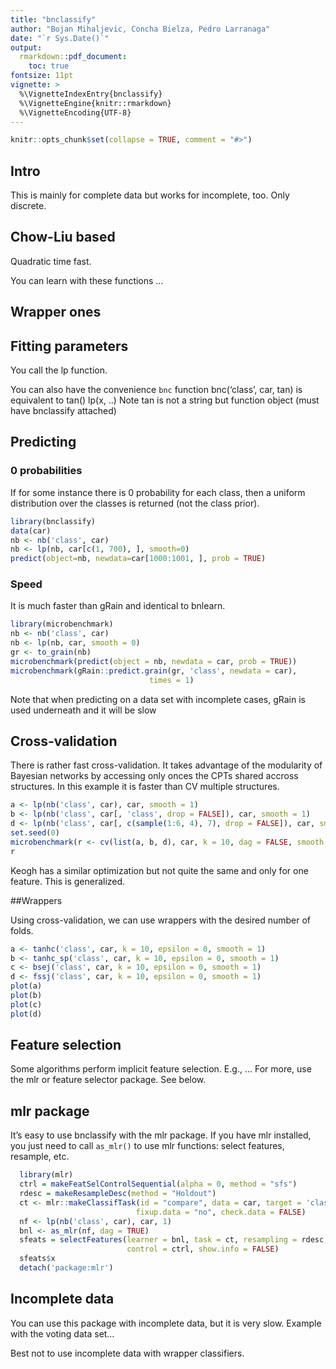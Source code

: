 ```yaml
---
title: "bnclassify"
author: "Bojan Mihaljevic, Concha Bielza, Pedro Larranaga"
date: "`r Sys.Date()`"
output: 
  rmarkdown::pdf_document:
    toc: true
fontsize: 11pt
vignette: >
  %\VignetteIndexEntry{bnclassify}
  %\VignetteEngine{knitr::rmarkdown}
  %\VignetteEncoding{UTF-8}
---
```


```r
knitr::opts_chunk$set(collapse = TRUE, comment = "#>")
```

## Intro
This is mainly for complete data but works for incomplete, too. Only discrete.

## Chow-Liu based 
Quadratic time fast. 

You can learn with these functions ...

## Wrapper ones 

## Fitting parameters 

You call the lp function.

You can also have the convenience `bnc` function bnc('class', car, tan) is equivalent to tan() lp(x, ..)
Note tan is not a string but function object (must have bnclassify attached)

## Predicting 

### 0 probabilities
If for some instance there is 0 probability for each class, then a uniform distribution over the classes is returned (not the class prior). 

```r
library(bnclassify)
data(car)
nb <- nb('class', car)
nb <- lp(nb, car[c(1, 700), ], smooth=0)
predict(object=nb, newdata=car[1000:1001, ], prob = TRUE)
```

### Speed 
It is much faster than gRain and identical to bnlearn.

```r
library(microbenchmark)
nb <- nb('class', car)
nb <- lp(nb, car, smooth = 0)
gr <- to_grain(nb)
microbenchmark(predict(object = nb, newdata = car, prob = TRUE))
microbenchmark(gRain::predict.grain(gr, 'class', newdata = car),
                               times = 1)
```

Note that when predicting on a data set with incomplete cases, gRain is used underneath and it will be slow


## Cross-validation
There is rather fast cross-validation. It takes advantage of the modularity of Bayesian networks by accessing only onces the CPTs shared accross structures. In this example it is faster than CV multiple structures.

```r
a <- lp(nb('class', car), car, smooth = 1)	
b <- lp(nb('class', car[, 'class', drop = FALSE]), car, smooth = 1)
d <- lp(nb('class', car[, c(sample(1:6, 4), 7), drop = FALSE]), car, smooth = 1)	
set.seed(0)
microbenchmark(r <- cv(list(a, b, d), car, k = 10, dag = FALSE, smooth = 1))
r
```

Keogh has a similar optimization but not quite the same and only for one feature. This is generalized.

##Wrappers

Using cross-validation, we can use wrappers with the desired number of folds. 


```r
a <- tanhc('class', car, k = 10, epsilon = 0, smooth = 1)
b <- tanhc_sp('class', car, k = 10, epsilon = 0, smooth = 1)
c <- bsej('class', car, k = 10, epsilon = 0, smooth = 1)
d <- fssj('class', car, k = 10, epsilon = 0, smooth = 1)
plot(a)
plot(b)
plot(c)
plot(d)
```

## Feature selection

Some algorithms perform implicit feature selection. E.g., ... For more, use the mlr or feature selector package. See below. 

## mlr package
It's easy to use bnclassify with the mlr package. If you have mlr installed, you just need to call `as_mlr()` to use mlr functions: select features, resample, etc.

```r
  library(mlr)
  ctrl = makeFeatSelControlSequential(alpha = 0, method = "sfs")
  rdesc = makeResampleDesc(method = "Holdout")
  ct <- mlr::makeClassifTask(id = "compare", data = car, target = 'class', 
                            fixup.data = "no", check.data = FALSE)  
  nf <- lp(nb('class', car), car, 1)
  bnl <- as_mlr(nf, dag = TRUE)
  sfeats = selectFeatures(learner = bnl, task = ct, resampling = rdesc,
                          control = ctrl, show.info = FALSE)
  sfeats$x
  detach('package:mlr')
```

## Incomplete data
You can use this package with incomplete data, but it is very slow. Example with the voting data set...

Best not to use incomplete data with wrapper classifiers.
